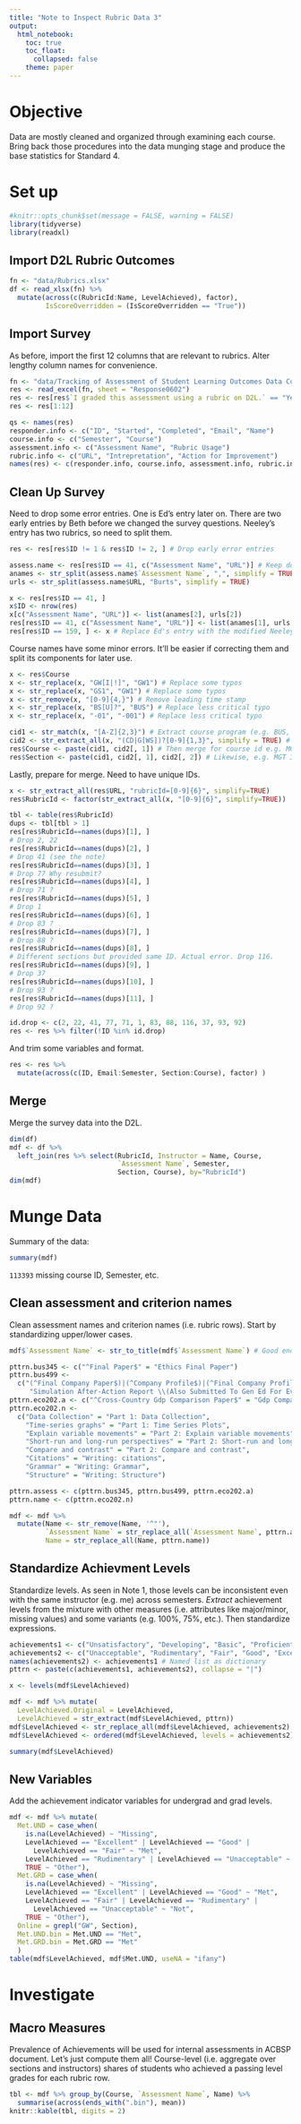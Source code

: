 ```yaml
---
title: "Note to Inspect Rubric Data 3"
output:
  html_notebook:
    toc: true
    toc_float:
      collapsed: false
    theme: paper
---
```



# Objective
Data are mostly cleaned and organized through examining each course. Bring back those procedures into the data munging stage and produce the base statistics for Standard 4.

# Set up

```r
#knitr::opts_chunk$set(message = FALSE, warning = FALSE)
library(tidyverse)
library(readxl)
```

## Import D2L Rubric Outcomes
```r
fn <- "data/Rubrics.xlsx"
df <- read_xlsx(fn) %>%
  mutate(across(c(RubricId:Name, LevelAchieved), factor),
         IsScoreOverridden = (IsScoreOverridden == "True"))
```

## Import Survey
As before, import the first 12 columns that are relevant to rubrics. Alter lengthy column names for convenience.
```r
fn <- "data/Tracking of Assessment of Student Learning Outcomes Data Collection.xlsx"
res <- read_excel(fn, sheet = "Response0602")
res <- res[res$`I graded this assessment using a rubric on D2L.` == "Yes", ]
res <- res[1:12]

qs <- names(res)
responder.info <- c("ID", "Started", "Completed", "Email", "Name")
course.info <- c("Semester", "Course")
assessment.info <- c("Assessment Name", "Rubric Usage")
rubric.info <- c("URL", "Intrepretation", "Action for Improvement")
names(res) <- c(responder.info, course.info, assessment.info, rubric.info)
```

## Clean Up Survey
Need to drop some error entries. One is Ed's entry later on. There are two early entries by Beth before we changed the survey questions. Neeley's entry has two rubrics, so need to split them.
```r
res <- res[res$ID != 1 & res$ID != 2, ] # Drop early error entries

assess.name <- res[res$ID == 41, c("Assessment Name", "URL")] # Keep double entry 
anames <- str_split(assess.name$`Assessment Name`, ",", simplify = TRUE)
urls <- str_split(assess.name$URL, "Burts", simplify = TRUE)

x <- res[res$ID == 41, ]
x$ID <- nrow(res)
x[c("Assessment Name", "URL")] <- list(anames[2], urls[2])
res[res$ID == 41, c("Assessment Name", "URL")] <- list(anames[1], urls[1])
res[res$ID == 159, ] <- x # Replace Ed's entry with the modified Neeley's
```

Course names have some minor errors. It'll be easier if correcting them and split its components for later use.
```r
x <- res$Course
x <- str_replace(x, "GW[I|!]", "GW1") # Replace some typos
x <- str_replace(x, "GS1", "GW1") # Replace some typos
x <- str_remove(x, "[0-9]{4,}") # Remove leading time stamp
x <- str_replace(x, "BS[U]?", "BUS") # Replace less critical typo
x <- str_replace(x, "-01", "-001") # Replace less critical typo

cid1 <- str_match(x, "[A-Z]{2,3}") # Extract course program (e.g. BUS, MKT)
cid2 <- str_extract_all(x, "(CD|G[WS])?[0-9]{1,3}", simplify = TRUE) # Extract
res$Course <- paste(cid1, cid2[, 1]) # Then merge for course id e.g. MGT 300
res$Section <- paste(cid1, cid2[, 1], cid2[, 2]) # Likewise, e.g. MGT 300 001

```

Lastly, prepare for merge. Need to have unique IDs.
```r
x <- str_extract_all(res$URL, "rubricId=[0-9]{6}", simplify=TRUE)
res$RubricId <- factor(str_extract_all(x, "[0-9]{6}", simplify=TRUE))
```
```r
tbl <- table(res$RubricId)
dups <- tbl[tbl > 1]
res[res$RubricId==names(dups)[1], ]
# Drop 2, 22
res[res$RubricId==names(dups)[2], ]
# Drop 41 (see the note)
res[res$RubricId==names(dups)[3], ]
# Drop 77 Why resubmit?
res[res$RubricId==names(dups)[4], ]
# Drop 71 ?
res[res$RubricId==names(dups)[5], ]
# Drop 1
res[res$RubricId==names(dups)[6], ]
# Drop 83 ?
res[res$RubricId==names(dups)[7], ]
# Drop 88 ?
res[res$RubricId==names(dups)[8], ]
# Different sections but provided same ID. Actual error. Drop 116.
res[res$RubricId==names(dups)[9], ]
# Drop 37
res[res$RubricId==names(dups)[10], ]
# Drop 93 ?
res[res$RubricId==names(dups)[11], ]
# Drop 92 ?
```
```r
id.drop <- c(2, 22, 41, 77, 71, 1, 83, 88, 116, 37, 93, 92)
res <- res %>% filter(!ID %in% id.drop)
```

And trim some variables and format.
```r
res <- res %>%
  mutate(across(c(ID, Email:Semester, Section:Course), factor) )
```

## Merge
Merge the survey data into the D2L.
```r
dim(df)
mdf <- df %>%
  left_join(res %>% select(RubricId, Instructor = Name, Course,
                           `Assessment Name`, Semester,
                           Section, Course), by="RubricId")
dim(mdf)
```

# Munge Data
Summary of the data:
```r
summary(mdf)
```

`113393` missing course ID, Semester, etc.

## Clean assessment and criterion names
Clean assessment names and criterion names (i.e. rubric rows). Start by standardizing upper/lower cases.
```r
mdf$`Assessment Name` <- str_to_title(mdf$`Assessment Name`) # Good enough

pttrn.bus345 <- c("^Final Paper$" = "Ethics Final Paper")
pttrn.bus499 <-
  c("(^Final Company Paper$)|(^Company Profile$)|(^Final Company Profile$)|(^Course Profile$)" = "Company Profile (Final Paper)",
     "Simulation After-Action Report \\(Also Submitted To Gen Ed For Evidence Of Problem Solving\\)" = "Goventure Aar")
pttrn.eco202.a <- c("^Cross-Country Gdp Comparison Paper$" = "Gdp Comparison Paper")
pttrn.eco202.n <- 
  c("Data Collection" = "Part 1: Data Collection",
    "Time-series graphs" = "Part 1: Time Series Plots",
    "Explain variable movements" = "Part 2: Explain variable movements",
    "Short-run and long-run perspectives" = "Part 2: Short-run and long-run perspectives",
    "Compare and contrast" = "Part 2: Compare and contrast",
    "Citations" = "Writing: citations",
    "Grammar" = "Writing: Grammar",
    "Structure" = "Writing: Structure")

pttrn.assess <- c(pttrn.bus345, pttrn.bus499, pttrn.eco202.a)
pttrn.name <- c(pttrn.eco202.n)

mdf <- mdf %>%
  mutate(Name <- str_remove(Name, '^"'),
         `Assessment Name` = str_replace_all(`Assessment Name`, pttrn.assess),
         Name = str_replace_all(Name, pttrn.name))
```

## Standardize Achievment Levels
Standardize levels. As seen in Note 1, those levels can be inconsistent even with the same instructor (e.g. me) across semesters. *Extract* achievement levels from the mixture with other measures (i.e. attributes like major/minor, missing values) and some variants (e.g. 100%, 75%, etc.). Then standardize expressions.
```r
achievements1 <- c("Unsatisfactory", "Developing", "Basic", "Proficient", "Advanced")
achievements2 <- c("Unacceptable", "Rudimentary", "Fair", "Good", "Excellent")
names(achievements2) <- achievements1 # Named list as dictionary
pttrn <- paste(c(achievements1, achievements2), collapse = "|")

x <- levels(mdf$LevelAchieved)

mdf <- mdf %>% mutate(
  LevelAchieved.Original = LevelAchieved,
  LevelAchieved = str_extract(mdf$LevelAchieved, pttrn))
mdf$LevelAchieved <- str_replace_all(mdf$LevelAchieved, achievements2)
mdf$LevelAchieved <- ordered(mdf$LevelAchieved, levels = achievements2)

summary(mdf$LevelAchieved)
```

## New Variables
Add the achievement indicator variables for undergrad and grad levels.
```r
mdf <- mdf %>% mutate(
  Met.UND = case_when(
    is.na(LevelAchieved) ~ "Missing",
    LevelAchieved == "Excellent" | LevelAchieved == "Good" |
      LevelAchieved == "Fair" ~ "Met",
    LevelAchieved == "Rudimentary" | LevelAchieved == "Unacceptable" ~ "Not",
    TRUE ~ "Other"),
  Met.GRD = case_when(
    is.na(LevelAchieved) ~ "Missing",
    LevelAchieved == "Excellent" | LevelAchieved == "Good" ~ "Met",
    LevelAchieved == "Fair" | LevelAchieved == "Rudimentary" |
      LevelAchieved == "Unacceptable" ~ "Not",
    TRUE ~ "Other"),
  Online = grepl("GW", Section),
  Met.UND.bin = Met.UND == "Met",
  Met.GRD.bin = Met.GRD == "Met"
  )
table(mdf$LevelAchieved, mdf$Met.UND, useNA = "ifany")
```

# Investigate

## Macro Measures
Prevalence of Achievements will be used for internal assessments in ACBSP document. Let's just compute them all! Course-level (i.e. aggregate over sections and instructors) shares of students who achieved a passing level grades for each rubric row.

```r
tbl <- mdf %>% group_by(Course, `Assessment Name`, Name) %>%
  summarise(across(ends_with(".bin"), mean))
knitr::kable(tbl, digits = 2)
```

